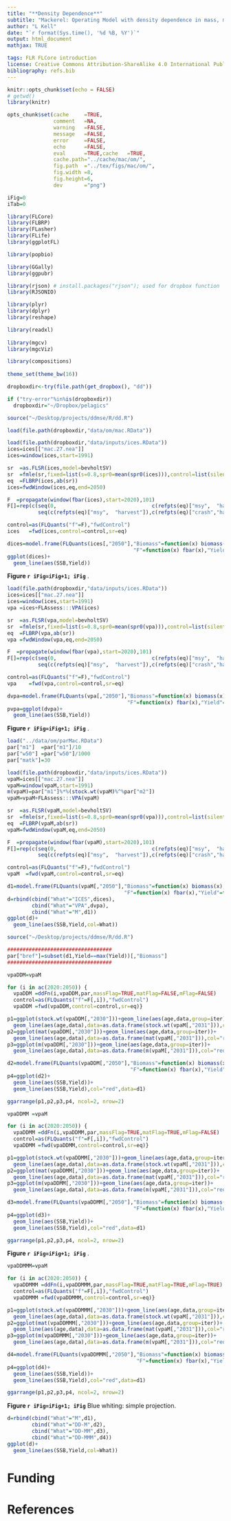 ```yaml
---
title: "**Density Dependence**"
subtitle: "Mackerel: Operating Model with density dependence in mass, maturity and M-at-age"
author: "L Kell"
date: "`r format(Sys.time(), '%d %B, %Y')`"
output: html_document
mathjax: TRUE

tags: FLR FLCore introduction
license: Creative Commons Attribution-ShareAlike 4.0 International Public License
bibliography: refs.bib
---
```



```r
knitr::opts_chunk$set(echo = FALSE)
# getwd()
library(knitr)

opts_chunk$set(cache     =TRUE, 
               comment   =NA, 
               warning   =FALSE, 
               message   =FALSE, 
               error     =FALSE, 
               echo      =FALSE, 
               eval      =TRUE,cache   =TRUE,
               cache.path="../cache/mac/om/",
               fig.path  ="../tex/figs/mac/om/",
               fig.width =8,
               fig.height=6,
               dev       ="png")

iFig=0
iTab=0
```

```r
library(FLCore)
library(FLBRP)
library(FLasher)
library(FLife)
library(ggplotFL)

library(popbio)

library(GGally)
library(ggpubr)

library(rjson) # install.packages("rjson"); used for dropbox function
library(RJSONIO)

library(plyr)
library(dplyr)
library(reshape)

library(readxl)
  
library(mgcv)
library(mgcViz)

library(compositions)
  
theme_set(theme_bw(16))
```

```r
dropboxdir<-try(file.path(get_dropbox(), "dd"))

if ("try-error"%in%is(dropboxdir))
  dropboxdir="~/Dropbox/pelagics"
```

```r
source("~/Desktop/projects/ddmse/R/dd.R")
```

```r
load(file.path(dropboxdir,"data/om/mac.RData"))
```

```r
load(file.path(dropboxdir,"data/inputs/ices.RData"))
ices=ices[["mac.27.nea"]]
ices=window(ices,start=1991)

sr  =as.FLSR(ices,model=bevholtSV)
sr  =fmle(sr,fixed=list(s=0.8,spr0=mean(spr0(ices))),control=list(silent=TRUE))
eq  =FLBRP(ices,ab(sr))
ices=fwdWindow(ices,eq,end=2050) 

F  =propagate(window(fbar(ices),start=2020),101)
F[]=rep(c(seq(0,                               c(refpts(eq)["msy",  "harvest"]),length.out=51),
          seq(c(refpts(eq)["msy",  "harvest"]),c(refpts(eq)["crash","harvest"])*1.2,length.out=51)[-1]),each=dim(F)[2])

control=as(FLQuants("f"=F),"fwdControl")
ices   =fwd(ices,control=control,sr=eq)

dices=model.frame(FLQuants(ices[,"2050"],"Biomass"=function(x) biomass(x),"SSB"=function(x) ssb(x),
                                         "F"=function(x) fbar(x),"Yield"=function(x) catch(x)),drop=T)
ggplot(dices)+
  geom_line(aes(SSB,Yield))
```

**Figure `r iFig=iFig+1; iFig`** . 


```r
load(file.path(dropboxdir,"data/inputs/ices.RData"))
ices=ices[["mac.27.nea"]]
ices=window(ices,start=1991)
vpa =ices+FLAssess:::VPA(ices)

sr  =as.FLSR(vpa,model=bevholtSV)
sr  =fmle(sr,fixed=list(s=0.8,spr0=mean(spr0(vpa))),control=list(silent=TRUE))
eq  =FLBRP(vpa,ab(sr))
vpa =fwdWindow(vpa,eq,end=2050) 

F  =propagate(window(fbar(vpa),start=2020),101)
F[]=rep(c(seq(0,                               c(refpts(eq)["msy",  "harvest"]),length.out=51),
          seq(c(refpts(eq)["msy",  "harvest"]),c(refpts(eq)["crash","harvest"])*1.2,length.out=51)[-1]),each=dim(F)[2])

control=as(FLQuants("f"=F),"fwdControl")
vpa    =fwd(vpa,control=control,sr=eq)

dvpa=model.frame(FLQuants(vpa[,"2050"],"Biomass"=function(x) biomass(x),"SSB"=function(x) ssb(x),
                                       "F"=function(x) fbar(x),"Yield"=function(x) catch(x)),drop=T)
pvpa=ggplot(dvpa)+
  geom_line(aes(SSB,Yield))
```

**Figure `r iFig=iFig+1; iFig`** . 


```r
load("../data/om/parMac.RData")
par["m1"]  =par["m1"]/10
par["w50"] =par["w50"]/1000
par["matk"]=30

load(file.path(dropboxdir,"data/inputs/ices.RData"))
vpaM=ices[["mac.27.nea"]]
vpaM=window(vpaM,start=1991)
m(vpaM)=par["m1"]%*%(stock.wt(vpaM)%^%par["m2"])
vpaM=vpaM+FLAssess:::VPA(vpaM)

sr  =as.FLSR(vpaM,model=bevholtSV)
sr  =fmle(sr,fixed=list(s=0.8,spr0=mean(spr0(vpa))),control=list(silent=TRUE))
eq  =FLBRP(vpaM,ab(sr))
vpaM=fwdWindow(vpaM,eq,end=2050) 

F  =propagate(window(fbar(vpaM),start=2020),101)
F[]=rep(c(seq(0,                               c(refpts(eq)["msy",  "harvest"]),length.out=51),
          seq(c(refpts(eq)["msy",  "harvest"]),c(refpts(eq)["crash","harvest"])*1.5,length.out=51)[-1]),each=dim(F)[2])

control=as(FLQuants("f"=F),"fwdControl")
vpaM  =fwd(vpaM,control=control,sr=eq)

d1=model.frame(FLQuants(vpaM[,"2050"],"Biomass"=function(x) biomass(x),"SSB"=function(x) ssb(x),
                                      "F"=function(x) fbar(x),"Yield"=function(x) catch(x)),drop=T)
d=rbind(cbind("What"="ICES",dices),
        cbind("What"="VPA",dvpa),
        cbind("What"="M",d1))
ggplot(d)+
  geom_line(aes(SSB,Yield,col=What))
```


```r
source("~/Desktop/projects/ddmse/R/dd.R")

##################################
par["bref"]=subset(d1,Yield==max(Yield))[,"Biomass"]
##################################

vpaDDM=vpaM

for (i in ac(2020:2050)) {
  vpaDDM =ddFn(i,vpaDDM,par,massFlag=TRUE,matFlag=FALSE,mFlag=FALSE)
  control=as(FLQuants("f"=F[,i]),"fwdControl")
  vpaDDM =fwd(vpaDDM,control=control,sr=eq)}

p1=ggplot(stock.wt(vpaDDM[,"2030"]))+geom_line(aes(age,data,group=iter))+
  geom_line(aes(age,data),data=as.data.frame(stock.wt(vpaM[,"2031"])),col="red")+xlab("Age")+ylab("Mass-at-age")
p2=ggplot(mat(vpaDDM[,"2030"]))+geom_line(aes(age,data,group=iter))+
  geom_line(aes(age,data),data=as.data.frame(mat(vpaM[,"2031"])),col="red")+xlab("Age")+ylab("Mat-at-age")
p3=ggplot(m(vpaDDM[,"2030"]))+geom_line(aes(age,data,group=iter))+
  geom_line(aes(age,data),data=as.data.frame(m(vpaM[,"2031"])),col="red")+xlab("Age")+ylab("M-at-age")

d2=model.frame(FLQuants(vpaDDM[,"2050"],"Biomass"=function(x) biomass(x),"SSB"=function(x) ssb(x),
                                        "F"=function(x) fbar(x),"Yield"=function(x) catch(x)),drop=T)
p4=ggplot(d2)+
  geom_line(aes(SSB,Yield))+
  geom_line(aes(SSB,Yield),col="red",data=d1)

ggarrange(p1,p2,p3,p4, ncol=2, nrow=2)
```


```r
vpaDDMM =vpaM

for (i in ac(2020:2050)) {
  vpaDDMM =ddFn(i,vpaDDMM,par,massFlag=TRUE,matFlag=TRUE,mFlag=FALSE)
  control=as(FLQuants("f"=F[,i]),"fwdControl")
  vpaDDMM =fwd(vpaDDMM,control=control,sr=eq)}

p1=ggplot(stock.wt(vpaDDMM[,"2030"]))+geom_line(aes(age,data,group=iter))+
  geom_line(aes(age,data),data=as.data.frame(stock.wt(vpaM[,"2031"])),col="red")+xlab("Age")+ylab("Mass-at-age")
p2=ggplot(mat(vpaDDMM[,"2030"]))+geom_line(aes(age,data,group=iter))+
  geom_line(aes(age,data),data=as.data.frame(mat(vpaM[,"2031"])),col="red")+xlab("Age")+ylab("Mat-at-age")
p3=ggplot(m(vpaDDMM[,"2030"]))+geom_line(aes(age,data,group=iter))+
  geom_line(aes(age,data),data=as.data.frame(m(vpaM[,"2031"])),col="red")+xlab("Age")+ylab("M-at-age")

d3=model.frame(FLQuants(vpaDDMM[,"2050"],"Biomass"=function(x) biomass(x),"SSB"=function(x) ssb(x),
                                         "F"=function(x) fbar(x),"Yield"=function(x) catch(x)),drop=T)
p4=ggplot(d3)+
  geom_line(aes(SSB,Yield))+
  geom_line(aes(SSB,Yield),col="red",data=d1)

ggarrange(p1,p2,p3,p4, ncol=2, nrow=2)
```

**Figure `r iFig=iFig+1; iFig`** . 

```r
vpaDDMMM=vpaM

for (i in ac(2020:2050)) {
  vpaDDMMM =ddFn(i,vpaDDMMM,par,massFlag=TRUE,matFlag=TRUE,mFlag=TRUE)
  control=as(FLQuants("f"=F[,i]),"fwdControl")
  vpaDDMMM =fwd(vpaDDMMM,control=control,sr=eq)}

p1=ggplot(stock.wt(vpaDDMMM[,"2030"]))+geom_line(aes(age,data,group=iter))+
  geom_line(aes(age,data),data=as.data.frame(stock.wt(vpaM[,"2031"])),col="red")+xlab("Age")+ylab("Mass-at-age")
p2=ggplot(mat(vpaDDMMM[,"2030"]))+geom_line(aes(age,data,group=iter))+
  geom_line(aes(age,data),data=as.data.frame(mat(vpaM[,"2031"])),col="red")+xlab("Age")+ylab("Mat-at-age")
p3=ggplot(m(vpaDDMMM[,"2030"]))+geom_line(aes(age,data,group=iter))+
  geom_line(aes(age,data),data=as.data.frame(m(vpaM[,"2031"])),col="red")+xlab("Age")+ylab("M-at-age")

d4=model.frame(FLQuants(vpaDDMMM[,"2050"],"Biomass"=function(x) biomass(x),"SSB"=function(x) ssb(x),
                                          "F"=function(x) fbar(x),"Yield"=function(x) catch(x)),drop=T)
p4=ggplot(d4)+
  geom_line(aes(SSB,Yield))+
  geom_line(aes(SSB,Yield),col="red",data=d1)

ggarrange(p1,p2,p3,p4, ncol=2, nrow=2)
```

**Figure `r iFig=iFig+1; iFig`** Blue whiting: simple projection. 

```r
d=rbind(cbind("What"="M",d1),
        cbind("What"="DD-M",d2),
        cbind("What"="DD-MM",d3),
        cbind("What"="DD-MMM",d4))
ggplot(d)+
  geom_line(aes(SSB,Yield,col=What))
```


# Funding

# References
